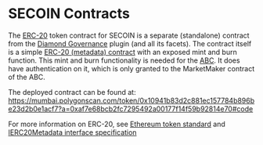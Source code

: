 # SECOIN Contracts
The [ERC-20](https://ethereum.org/en/developers/docs/standards/tokens/erc-20/) token contract for SECOIN is a separate (standalone) contract from the [Diamond Governance](/diamond) plugin (and all its facets).
The contract itself is a simple [ERC-20 (metadata) contract](https://docs.openzeppelin.com/contracts/4.x/api/token/erc20#IERC20Metadata) with an exposed mint and burn function. 
This mint and burn functionality is needed for the [ABC](/secoin/abc). It does have authentication on it, which is only granted to the MarketMaker contract of the ABC.

The deployed contract can be found at: https://mumbai.polygonscan.com/token/0x10941b83d2c881ec157784b896be23d2b0e1acf7?a=0xaf7e68bcb2fc7295492a00177f14f59b92814e70#code

For more information on ERC-20, see [Ethereum token standard](https://ethereum.org/en/developers/docs/standards/tokens/erc-20/) and [IERC20Metadata interface specification](https://docs.openzeppelin.com/contracts/4.x/api/token/erc20#IERC20Metadata)
